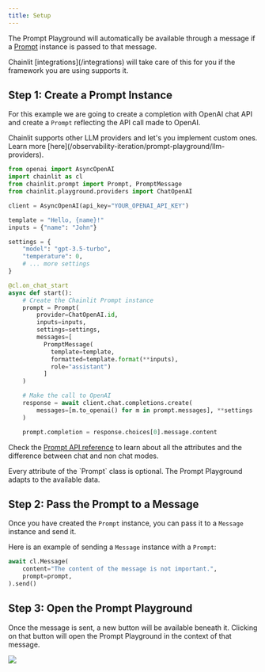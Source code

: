 ```yaml
---
title: Setup
---
```


The Prompt Playground will automatically be available through a message if a [Prompt](/api-reference/prompt) instance is passed to that message.

<Note>
  Chainlit [integrations](/integrations) will take care of this for you if the
  framework you are using supports it.
</Note>

## Step 1: Create a Prompt Instance

For this example we are going to create a completion with OpenAI chat API and create a `Prompt` reflecting the API call made to OpenAI.

<Note>
  Chainlit supports other LLM providers and let's you implement custom ones.
  Learn more [here](/observability-iteration/prompt-playground/llm-providers).
</Note>

```python
from openai import AsyncOpenAI
import chainlit as cl
from chainlit.prompt import Prompt, PromptMessage
from chainlit.playground.providers import ChatOpenAI

client = AsyncOpenAI(api_key="YOUR_OPENAI_API_KEY")

template = "Hello, {name}!"
inputs = {"name": "John"}

settings = {
    "model": "gpt-3.5-turbo",
    "temperature": 0,
    # ... more settings
}

@cl.on_chat_start
async def start():
    # Create the Chainlit Prompt instance
    prompt = Prompt(
        provider=ChatOpenAI.id,
        inputs=inputs,
        settings=settings,
        messages=[
          PromptMessage(
            template=template,
            formatted=template.format(**inputs),
            role="assistant")
          ]
    )

    # Make the call to OpenAI
    response = await client.chat.completions.create(
        messages=[m.to_openai() for m in prompt.messages], **settings
    )

    prompt.completion = response.choices[0].message.content
```

Check the [Prompt API reference](/api-reference/prompt) to learn about all the attributes and the difference between chat and non chat modes.

<Note>
  Every attribute of the `Prompt` class is optional. The Prompt Playground
  adapts to the available data.
</Note>

## Step 2: Pass the Prompt to a Message

Once you have created the `Prompt` instance, you can pass it to a `Message` instance and send it.

Here is an example of sending a `Message` instance with a `Prompt`:

```python
await cl.Message(
    content="The content of the message is not important.",
    prompt=prompt,
).send()
```

## Step 3: Open the Prompt Playground

Once the message is sent, a new button will be available beneath it. Clicking on that button will open the Prompt Playground in the context of that message.

<Frame caption="Open the Prompt Playground">
  <img src="/images/open-pp.gif" />
</Frame>
